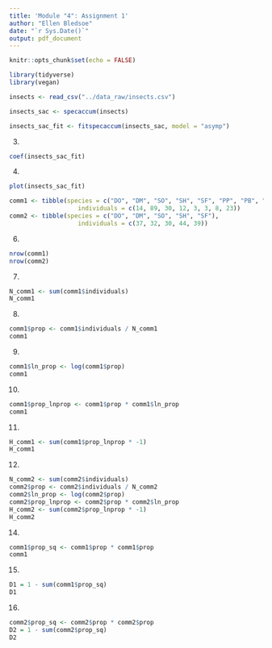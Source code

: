 ```yaml
---
title: 'Module "4": Assignment 1'
author: "Ellen Bledsoe"
date: "`r Sys.Date()`"
output: pdf_document
---
```


```r
knitr::opts_chunk$set(echo = FALSE)
```


```r
library(tidyverse)
library(vegan)
```

```r
insects <- read_csv("../data_raw/insects.csv")
```

```r
insects_sac <- specaccum(insects)
```

```r
insects_sac_fit <- fitspecaccum(insects_sac, model = "asymp")
```

3. 
```r
coef(insects_sac_fit)
```

4. 
```r
plot(insects_sac_fit)
```

```r
comm1 <- tibble(species = c("DO", "DM", "SO", "SH", "SF", "PP", "PB", "BA"),
                   individuals = c(14, 89, 30, 12, 3, 3, 8, 23))
comm2 <- tibble(species = c("DO", "DM", "SO", "SH", "SF"),
                   individuals = c(37, 32, 30, 44, 39))
```

6. 
```r
nrow(comm1)
nrow(comm2)
```


7. 
```r
N_comm1 <- sum(comm1$individuals)
N_comm1
```

8. 
```r
comm1$prop <- comm1$individuals / N_comm1
comm1
```

9. 
```r
comm1$ln_prop <- log(comm1$prop)
comm1
```

10. 
```r
comm1$prop_lnprop <- comm1$prop * comm1$ln_prop
comm1
```

11. 
```r
H_comm1 <- sum(comm1$prop_lnprop * -1)
H_comm1
```

12. 
```r
N_comm2 <- sum(comm2$individuals)
comm2$prop <- comm2$individuals / N_comm2
comm2$ln_prop <- log(comm2$prop)
comm2$prop_lnprop <- comm2$prop * comm2$ln_prop
H_comm2 <- sum(comm2$prop_lnprop * -1)
H_comm2
```


14. 
```r
comm1$prop_sq <- comm1$prop * comm1$prop
comm1
```

15. 
```r
D1 = 1 - sum(comm1$prop_sq)
D1
```

16. 
```r
comm2$prop_sq <- comm2$prop * comm2$prop
D2 = 1 - sum(comm2$prop_sq)
D2
```

